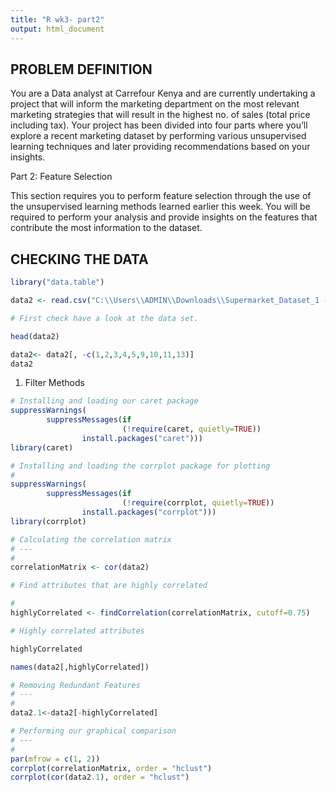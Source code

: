 ---
title: "R wk3- part2"
output: html_document
---

## PROBLEM DEFINITION

You are a Data analyst at Carrefour Kenya and are currently undertaking a project that will inform the marketing department on the most relevant marketing strategies that will result in the highest no. of sales (total price including tax). Your project has been divided into four parts where you'll explore a recent marketing dataset by performing various unsupervised learning techniques and later providing recommendations based on your insights.


Part 2: Feature Selection

This section requires you to perform feature selection through the use of the unsupervised learning methods learned earlier this week. You will be required to perform your analysis and provide insights on the features that contribute the most information to the dataset.

## CHECKING THE DATA

```{r}
library("data.table")

data2 <- read.csv("C:\\Users\\ADMIN\\Downloads\\Supermarket_Dataset_1 - Sales Data.csv")

# First check have a look at the data set.

head(data2)

```

```{r}
data2<- data2[, -c(1,2,3,4,5,9,10,11,13)]
data2 
```


1. Filter Methods

```{r}
# Installing and loading our caret package
suppressWarnings(
        suppressMessages(if
                         (!require(caret, quietly=TRUE))
                install.packages("caret")))
library(caret)
```


```{r}
# Installing and loading the corrplot package for plotting
# 
suppressWarnings(
        suppressMessages(if
                         (!require(corrplot, quietly=TRUE))
                install.packages("corrplot")))
library(corrplot)
```


```{r}
# Calculating the correlation matrix
# ---
#
correlationMatrix <- cor(data2)
```



```{r}
# Find attributes that are highly correlated

#
highlyCorrelated <- findCorrelation(correlationMatrix, cutoff=0.75)
```


```{r}
# Highly correlated attributes

highlyCorrelated

names(data2[,highlyCorrelated])
```


```{r}
# Removing Redundant Features 
# ---
# 
data2.1<-data2[-highlyCorrelated]
```


```{r}
# Performing our graphical comparison
# ---
# 
par(mfrow = c(1, 2))
corrplot(correlationMatrix, order = "hclust")
corrplot(cor(data2.1), order = "hclust")
```

